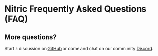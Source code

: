 

# Nitric Frequently Asked Questions (FAQ)

<FAQGrid />

## More questions?

Start a discussion on [GitHub](https://github.com/nitrictech/nitric/discussions) or come and chat on our community [Discord](https://nitric.io/chat).

<DifferencesGrid />
